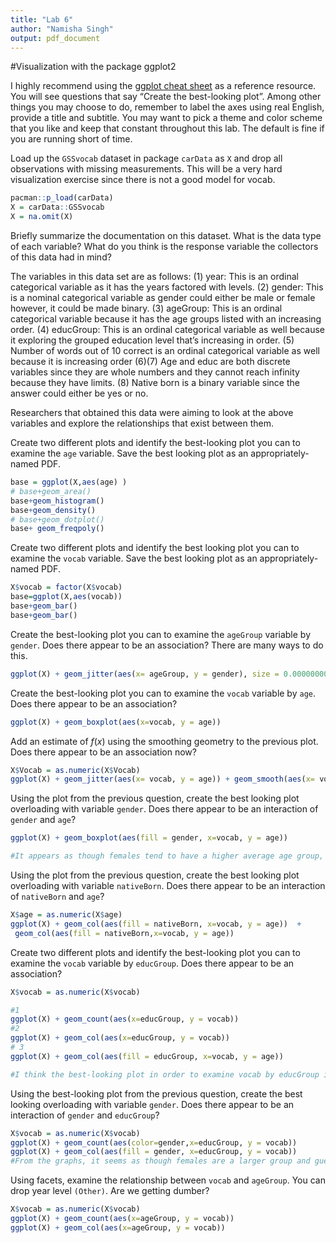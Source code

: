 ```yaml
---
title: "Lab 6"
author: "Namisha Singh"
output: pdf_document
---
```


#Visualization with the package ggplot2

I highly recommend using the [ggplot cheat sheet](https://rstudio.com/wp-content/uploads/2015/03/ggplot2-cheatsheet.pdf) as a reference resource. You will see questions that say "Create the best-looking plot". Among other things you may choose to do, remember to label the axes using real English, provide a title and subtitle. You may want to pick a theme and color scheme that you like and keep that constant throughout this lab. The default is fine if you are running short of time.

Load up the `GSSvocab` dataset in package `carData` as `X` and drop all observations with missing measurements. This will be a very hard visualization exercise since there is not a good model for vocab.

```r
pacman::p_load(carData) 
X = carData::GSSvocab
X = na.omit(X)
```

Briefly summarize the documentation on this dataset. What is the data type of each variable? What do you think is the response variable the collectors of this data had in mind?

The variables in this data set are as follows: 
(1) year: This is an ordinal categorical variable as it has the years factored with levels. 
(2) gender: This is a nominal categorical variable as gender could either be male or female however, it could be made binary. 
(3) ageGroup: This is an ordinal categorical variable because it has the age groups listed with an increasing order. 
(4) educGroup: This is an ordinal categorical variable as well because it exploring the grouped education level that's increasing in order. 
(5) Number of words out of 10 correct is an ordinal categorical variable as well because it is increasing order 
(6)(7) Age and educ are both discrete variables since they are whole numbers and they cannot reach infinity because they have limits.
(8) Native born is a binary variable since the answer could either be yes or no. 

Researchers that obtained this data were aiming to look at the above variables and explore the relationships that exist between them. 

Create two different plots and identify the best-looking plot you can to examine the `age` variable. Save the best looking plot as an appropriately-named PDF.

```r
base = ggplot(X,aes(age) )  
# base+geom_area()
base+geom_histogram()
base+geom_density()
# base+geom_dotplot()
base+ geom_freqpoly()
```

Create two different plots and identify the best looking plot you can to examine the `vocab` variable. Save the best looking plot as an appropriately-named PDF.

```r
X$vocab = factor(X$vocab)
base=ggplot(X,aes(vocab))
base+geom_bar()
base+geom_bar()
```

Create the best-looking plot you can to examine the `ageGroup` variable by `gender`. Does there appear to be an association? There are many ways to do this.

```r
ggplot(X) + geom_jitter(aes(x= ageGroup, y = gender), size = 0.0000000001, shape = 20)
```

Create the best-looking plot you can to examine the `vocab` variable by `age`. Does there appear to be an association?

```r
ggplot(X) + geom_boxplot(aes(x=vocab, y = age))
```

Add an estimate of $f(x)$ using the smoothing geometry to the previous plot. Does there appear to be an association now?

```r
X$Vocab = as.numeric(X$Vocab)
ggplot(X) + geom_jitter(aes(x= vocab, y = age)) + geom_smooth(aes(x= vocab, y = age))
```

Using the plot from the previous question, create the best looking plot overloading with variable `gender`. Does there appear to be an interaction of `gender` and `age`?

```r
ggplot(X) + geom_boxplot(aes(fill = gender, x=vocab, y = age)) 

#It appears as though females tend to have a higher average age group, especially if they're getting more variables correct. 
```


Using the plot from the previous question, create the best looking plot overloading with variable `nativeBorn`. Does there appear to be an interaction of `nativeBorn` and `age`?

```r
X$age = as.numeric(X$age)
ggplot(X) + geom_col(aes(fill = nativeBorn, x=vocab, y = age))  +
 geom_col(aes(fill = nativeBorn,x=vocab, y = age))
```

Create two different plots and identify the best-looking plot you can to examine the `vocab` variable by `educGroup`. Does there appear to be an association?

```r
X$vocab = as.numeric(X$vocab)

#1
ggplot(X) + geom_count(aes(x=educGroup, y = vocab)) 
#2 
ggplot(X) + geom_col(aes(x=educGroup, y = vocab)) 
# 3
ggplot(X) + geom_col(aes(fill = educGroup, x=vocab, y = age)) 

#I think the best-looking plot in order to examine vocab by educGroup is Plot 2 as it allows you to see the differences and association between all the different education groups. It appears as though there is a slight association and those that are in the educGroup of 12 years or 13-15 years seem to be getting more vocab words correct. 
```

Using the best-looking plot from the previous question, create the best looking overloading with variable `gender`. Does there appear to be an interaction of `gender` and `educGroup`?

```r
X$vocab = as.numeric(X$vocab)
ggplot(X) + geom_count(aes(color=gender,x=educGroup, y = vocab)) 
ggplot(X) + geom_col(aes(fill = gender, x=educGroup, y = vocab)) 
#From the graphs, it seems as though females are a larger group and guess more words. There does not seem to be much of an association between educGroup and vocab however 
```

Using facets, examine the relationship between `vocab` and `ageGroup`. You can drop year level `(Other)`. Are we getting dumber?

```r
X$vocab = as.numeric(X$vocab)
ggplot(X) + geom_count(aes(x=ageGroup, y = vocab)) 
ggplot(X) + geom_col(aes(x=ageGroup, y = vocab)) 
```
